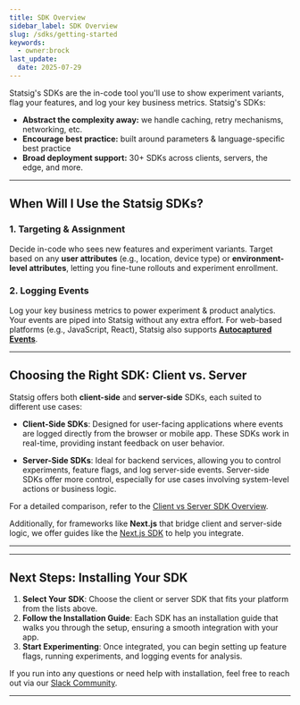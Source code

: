 ```yaml
---
title: SDK Overview
sidebar_label: SDK Overview
slug: /sdks/getting-started
keywords:
  - owner:brock
last_update:
  date: 2025-07-29
---
```



<Styles/>

Statsig's SDKs are the in-code tool you'll use to show experiment variants, flag your features, and log your key business metrics. Statsig's SDKs:
* **Abstract the complexity away:** we handle caching, retry mechanisms, networking, etc.
* **Encourage best practice:** built around parameters & language-specific best practice
* **Broad deployment support:** 30+ SDKs across clients, servers, the edge, and more. 

---

## When Will I Use the Statsig SDKs?

### 1. **Targeting & Assignment**
Decide in-code who sees new features and experiment variants. Target based on any **user attributes** (e.g., location, device type) or **environment-level attributes**, letting you fine-tune rollouts and experiment enrollment.

### 2. **Logging Events**
Log your key business metrics to power experiment & product analytics. Your events are piped into Statsig without any extra effort. For web-based platforms (e.g., JavaScript, React), Statsig also supports **[Autocaptured Events](/webanalytics/overview)**.

---

## Choosing the Right SDK: Client vs. Server

Statsig offers both **client-side** and **server-side** SDKs, each suited to different use cases:

- **Client-Side SDKs**: Designed for user-facing applications where events are logged directly from the browser or mobile app. These SDKs work in real-time, providing instant feedback on user behavior.
  
- **Server-Side SDKs**: Ideal for backend services, allowing you to control experiments, feature flags, and log server-side events. Server-side SDKs offer more control, especially for use cases involving system-level actions or business logic.

For a detailed comparison, refer to the [Client vs Server SDK Overview](/sdks/client-vs-server).

Additionally, for frameworks like **Next.js** that bridge client and server-side logic, we offer guides like the [Next.js SDK](/client/javascript-sdk/next-js) to help you integrate.

---

<SDKAndFrameworks />

---

## Next Steps: Installing Your SDK

1. **Select Your SDK**: Choose the client or server SDK that fits your platform from the lists above.
2. **Follow the Installation Guide**: Each SDK has an installation guide that walks you through the setup, ensuring a smooth integration with your app.
3. **Start Experimenting**: Once integrated, you can begin setting up feature flags, running experiments, and logging events for analysis.

If you run into any questions or need help with installation, feel free to reach out via our [Slack Community](https://statsig.com/slack).

---
